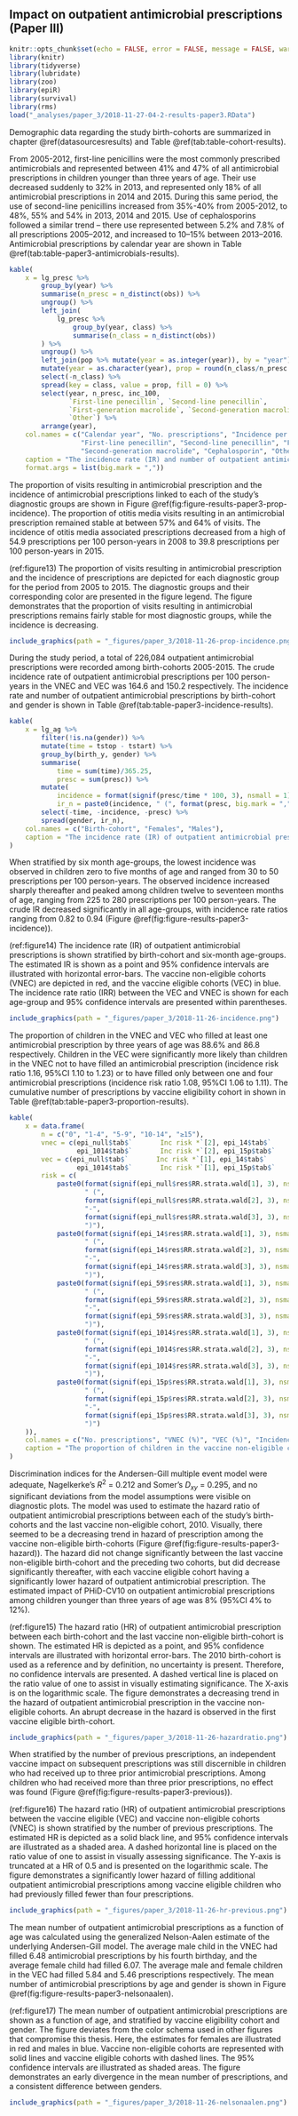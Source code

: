 ## Impact on outpatient antimicrobial prescriptions (Paper III){#paper3results}

```r
knitr::opts_chunk$set(echo = FALSE, error = FALSE, message = FALSE, warning = FALSE)
library(knitr)
library(tidyverse)
library(lubridate)
library(zoo)
library(epiR)
library(survival)
library(rms)
load("_analyses/paper_3/2018-11-27-04-2-results-paper3.RData")
```

Demographic data regarding the study birth-cohorts are summarized in chapter \@ref(datasourcesresults) and Table \@ref(tab:table-cohort-results).

From 2005-2012, first-line penicillins were the most commonly prescribed antimicrobials and represented between 41% and 47% of all antimicrobial prescriptions in children younger than three years of age.
Their use decreased suddenly to 32% in 2013, and represented only 18% of all antimicrobial prescriptions in 2014 and 2015.
During this same period, the use of second-line penicillins increased from 35%-40% from 2005-2012, to 48%, 55% and 54% in 2013, 2014 and 2015. 
Use of cephalosporins followed a similar trend -- there use represented between 5.2% and 7.8% of all prescriptions 2005–2012, and increased to 10–15% between 2013–2016.
Antimicrobial prescriptions by calendar year are shown in Table \@ref(tab:table-paper3-antimicrobials-results).

```r
kable(
    x = lg_presc %>%
        group_by(year) %>%
        summarise(n_presc = n_distinct(obs)) %>%
        ungroup() %>%
        left_join(
            lg_presc %>%
                group_by(year, class) %>%
                summarise(n_class = n_distinct(obs))
        ) %>%
        ungroup() %>%
        left_join(pop %>% mutate(year = as.integer(year)), by = "year") %>%
        mutate(year = as.character(year), prop = round(n_class/n_presc * 100, 2), inc_100 = n_presc/n * 100) %>%
        select(-n_class) %>%
        spread(key = class, value = prop, fill = 0) %>%
        select(year, n_presc, inc_100,
               `First-line penecillin`, `Second-line penecillin`,
               `First-generation macrolide`, `Second-generation macrolide`, `Cephalosporin`,
               `Other`) %>% 
        arrange(year),
    col.names = c("Calendar year", "No. prescriptions", "Incidence per 100 person-years",
                  "First-line penecillin", "Second-line penecillin", "First-generation macrolide",
                  "Second-generation macrolide", "Cephalosporin", "Other"),
    caption = "The incidence rate (IR) and number of outpatient antimicrobial prescriptions among children younger than three years of age are presented by calendar-year from 2005 to 2016. Antimicrobials were grouped based on a previously published classification system [@Youngster2017].",
    format.args = list(big.mark = ","))
```

The proportion of visits resulting in antimicrobial prescription and the incidence of antimicrobial prescriptions linked to each of the study's diagnostic groups are shown in Figure \@ref(fig:figure-results-paper3-prop-incidence). 
The proportion of otitis media visits resulting in an antimicrobial prescription remained stable at between 57% and 64% of visits.
The incidence of otitis media associated prescriptions decreased from a high of 54.9 prescriptions per 100 person-years in 2008 to 39.8 prescriptions per 100 person-years in 2015.

(ref:figure13) The proportion of visits resulting in antimicrobial prescription and the incidence of prescriptions are depicted for each diagnostic group for the period from 2005 to 2015. The diagnostic groups and their corresponding color are presented in the figure legend. The figure demonstrates that the proportion of visits resulting in antimicrobial prescriptions remains fairly stable for most diagnostic groups, while the incidence is decreasing.

```r
include_graphics(path = "_figures/paper_3/2018-11-26-prop-incidence.png")
```

During the study period, a total of 226,084 outpatient antimicrobial prescriptions were recorded among birth-cohorts 2005-2015. 
The crude incidence rate of outpatient antimicrobial prescriptions per 100 person-years in the VNEC and VEC was 164.6 and 150.2 respectively.
The incidence rate and number of outpatient antimicrobial prescriptions by birth-cohort and gender is shown in Table \@ref(tab:table-paper3-incidence-results).

```r
kable(
    x = lg_ag %>%
        filter(!is.na(gender)) %>%
        mutate(time = tstop - tstart) %>%
        group_by(birth_y, gender) %>%
        summarise(
            time = sum(time)/365.25,
            presc = sum(presc)) %>%
        mutate(
            incidence = format(signif(presc/time * 100, 3), nsmall = 1),
            ir_n = paste0(incidence, " (", format(presc, big.mark = ","), ")")) %>%
        select(-time, -incidence, -presc) %>%
        spread(gender, ir_n),
    col.names = c("Birth-cohort", "Females", "Males"),
    caption = "The incidence rate (IR) of outpatient antimicrobial prescriptions is presented by birth-cohort and gender. The absolute number of prescriptions are shown within parentheses."
)
```

When stratified by six month age-groups, the lowest incidence was observed in children zero to five months of age and ranged from 30 to 50 prescriptions per 100 person-years. 
The observed incidence increased sharply thereafter and peaked among children twelve to seventeen months of age, ranging from 225 to 280 prescriptions per 100 person-years. 
The crude IR decreased significantly in all age-groups, with incidence rate ratios ranging from 0.82 to 0.94 (Figure \@ref(fig:figure-results-paper3-incidence)).

(ref:figure14) The incidence rate (IR) of outpatient antimicrobial prescriptions is shown stratified by birth-cohort and six-month age-groups. The estimated IR is shown as a point and 95% confidence intervals are illustrated with horizontal error-bars. The vaccine non-eligible cohorts (VNEC) are depicted in red, and the vaccine eligible cohorts (VEC) in blue. The incidence rate ratio (IRR) between the VEC and VNEC is shown for each age-group and 95% confidence intervals are presented within parentheses.

```r
include_graphics(path = "_figures/paper_3/2018-11-26-incidence.png")
```

The proportion of children in the VNEC and VEC who filled at least one antimicrobial prescription by three years of age was 88.6% and 86.8 respectively. 
Children in the VEC were significantly more likely than children in the VNEC not to have filled an antimicrobial prescription (incidence risk ratio 1.16, 95%CI 1.10 to 1.23) or to have filled only between one and four antimicrobial prescriptions (incidence risk ratio 1.08, 95%CI 1.06 to 1.11).
The cumulative number of prescriptions by vaccine eligibility cohort in shown in Table \@ref(tab:table-paper3-proportion-results).

```r
kable(
    x = data.frame(
        n = c("0", "1-4", "5-9", "10-14", "≥15"),
        vnec = c(epi_null$tab$`       Inc risk *`[2], epi_14$tab$`       Inc risk *`[2], epi_59$tab$`       Inc risk *`[2],
                 epi_1014$tab$`       Inc risk *`[2], epi_15p$tab$`       Inc risk *`[2]),
        vec = c(epi_null$tab$`       Inc risk *`[1], epi_14$tab$`       Inc risk *`[1], epi_59$tab$`       Inc risk *`[1],
                 epi_1014$tab$`       Inc risk *`[1], epi_15p$tab$`       Inc risk *`[1]),
        risk = c(
            paste0(format(signif(epi_null$res$RR.strata.wald[1], 3), nsmall = 2),
                   " (",
                   format(signif(epi_null$res$RR.strata.wald[2], 3), nsmall = 2),
                   "-",
                   format(signif(epi_null$res$RR.strata.wald[3], 3), nsmall = 2),
                   ")"),
            paste0(format(signif(epi_14$res$RR.strata.wald[1], 3), nsmall = 2),
                   " (",
                   format(signif(epi_14$res$RR.strata.wald[2], 3), nsmall = 2),
                   "-",
                   format(signif(epi_14$res$RR.strata.wald[3], 3), nsmall = 2),
                   ")"),
            paste0(format(signif(epi_59$res$RR.strata.wald[1], 3), nsmall = 2),
                   " (",
                   format(signif(epi_59$res$RR.strata.wald[2], 3), nsmall = 2),
                   "-",
                   format(signif(epi_59$res$RR.strata.wald[3], 3), nsmall = 2),
                   ")"),
            paste0(format(signif(epi_1014$res$RR.strata.wald[1], 3), nsmall = 2),
                   " (",
                   format(signif(epi_1014$res$RR.strata.wald[2], 3), nsmall = 2),
                   "-",
                   format(signif(epi_1014$res$RR.strata.wald[3], 3), nsmall = 2),
                   ")"),
            paste0(format(signif(epi_15p$res$RR.strata.wald[1], 3), nsmall = 2),
                   " (",
                   format(signif(epi_15p$res$RR.strata.wald[2], 3), nsmall = 2),
                   "-",
                   format(signif(epi_15p$res$RR.strata.wald[3], 3), nsmall = 2),
                   ")")
    )),
    col.names = c("No. prescriptions", "VNEC (%)", "VEC (%)", "Incidence risk (95%CI)"),
    caption = "The proportion of children in the vaccine non-eligible cohorts (VNEC, 2005–2010) and vaccine eligible cohorts (VEC, 2011–2013) who filled 0, 1–4, 5–9, 10–14 and ≥15 antimicrobial prescriptions by 36 months of age."
)
```

Discrimination indices for the Andersen-Gill multiple event model were adequate, Nagelkerke's $R^2$ = 0.212 and Somer's $D_{xy}$ = 0.295, and no significant deviations from the model assumptions were visible on diagnostic plots. 
The model was used to estimate the hazard ratio of outpatient antimicrobial prescriptions between each of the study's birth-cohorts and the last vaccine non-eligible cohort, 2010.
Visually, there seemed to be a decreasing trend in hazard of prescription among the vaccine non-eligible birth-cohorts (Figure \@ref(fig:figure-results-paper3-hazard)).
The hazard did not change significantly between the last vaccine non-eligible birth-cohort and the preceding two cohorts, but did decrease significantly thereafter, with each vaccine eligible cohort having a significantly lower hazard of outpatient antimicrobial prescription.
The estimated impact of PHiD-CV10 on outpatient antimicrobial prescriptions among children younger than three years of age was 8% (95%CI 4% to 12%). 

(ref:figure15) The hazard ratio (HR) of outpatient antimicrobial prescription between each birth-cohort and the last vaccine non-eligible birth-cohort is shown. The estimated HR is depicted as a point, and 95% confidence intervals are illustrated with horizontal error-bars. The 2010 birth-cohort is used as a reference and by definition, no uncertainty is present. Therefore, no confidence intervals are presented. A dashed vertical line is placed on the ratio value of one to assist in visually estimating significance. The X-axis is on the logarithmic scale. The figure demonstrates a decreasing trend in the hazard of outpatient antimicrobial prescription in the vaccine non-eligible cohorts. An abrupt decrease in the hazard is observed in the first vaccine eligible birth-cohort.

```r
include_graphics(path = "_figures/paper_3/2018-11-26-hazardratio.png")
```

When stratified by the number of previous prescriptions, an independent vaccine impact on subsequent prescriptions was still discernible in children who had received up to three prior antimicrobial prescriptions.
Among children who had received more than three prior prescriptions, no effect was found (Figure \@ref(fig:figure-results-paper3-previous)).

(ref:figure16) The hazard ratio (HR) of outpatient antimicrobial prescriptions between the vaccine eligible (VEC) and vaccine non-eligible cohorts (VNEC) is shown stratified by the number of previous prescriptions. The estimated HR is depicted as a solid black line, and 95% confidence intervals are illustrated as a shaded area. A dashed horizontal line is placed on the ratio value of one to assist in visually assessing significance. The Y-axis is truncated at a HR of 0.5 and is presented on the logarithmic scale. The figure demonstrates a significantly lower hazard of filling additional outpatient antimicrobial prescriptions among vaccine eligible children who had previously filled fewer than four prescriptions.

```r
include_graphics(path = "_figures/paper_3/2018-11-26-hr-previous.png")
```

The mean number of outpatient antimicrobial prescriptions as a function of age was calculated using the generalized Nelson-Aalen estimate of the underlying Andersen-Gill model. 
The average male child in the VNEC had filled 6.48 antimicrobial prescriptions by his fourth birthday, and the average female child had filled 6.07.
The average male and female children in the VEC had filled 5.84 and 5.46 prescriptions respectively.
The mean number of antimicrobial prescriptions by age and gender is shown in Figure \@ref(fig:figure-results-paper3-nelsonaalen).

(ref:figure17) The mean number of outpatient antimicrobial prescriptions are shown as a function of age, and stratified by vaccine eligibility cohort and gender. The figure deviates from the color schema used in other figures that compromise this thesis. Here, the estimates for females are illustrated in red and males in blue. Vaccine non-eligible cohorts are represented with solid lines and vaccine eligible cohorts with dashed lines. The 95% confidence intervals are illustrated as shaded areas. The figure demonstrates an early divergence in the mean number of prescriptions, and a consistent difference between genders.

```r
include_graphics(path = "_figures/paper_3/2018-11-26-nelsonaalen.png")
```
